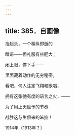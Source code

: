 ```yaml
---
---
---
```

title: 385．自画像
---




抬起头，一个稍纵即逝的

暗语——但礼服有些肥大；

闭上眼，停下手——

里面藏着动作的无穷秘密。

看吧，何人注定飞翔和歌唱，

拥有这张弛有度的语言之火，——

为了用上天赋予的节奏

战胜这与生俱来的笨拙！

1914年（1913年？）